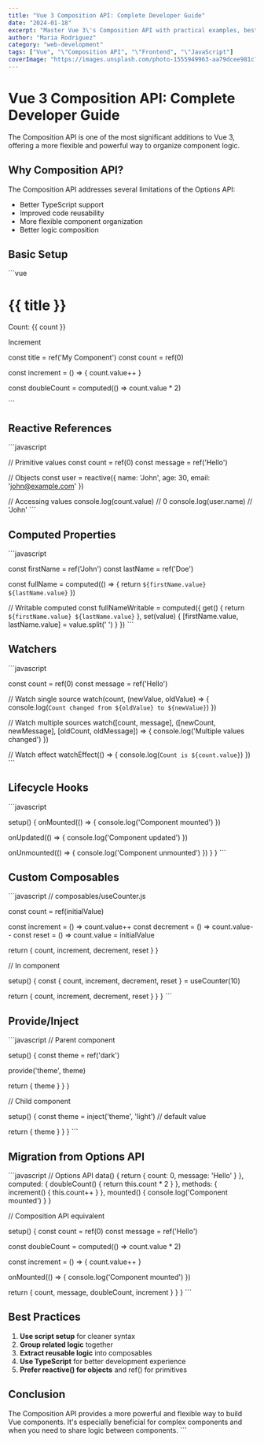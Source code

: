 ```yaml
---
title: "Vue 3 Composition API: Complete Developer Guide"
date: "2024-01-18"
excerpt: "Master Vue 3\'s Composition API with practical examples, best practices, and migration strategies from the Options API."
author: "Maria Rodriguez"
category: "web-development"
tags: ["Vue", "\"Composition API", "\"Frontend", "\"JavaScript"]
coverImage: "https://images.unsplash.com/photo-1555949963-aa79dcee981c?w=1200&h=630&fit=crop"
---
```


# Vue 3 Composition API: Complete Developer Guide

The Composition API is one of the most significant additions to Vue 3, offering a more flexible and powerful way to organize component logic.

## Why Composition API?

The Composition API addresses several limitations of the Options API:

- Better TypeScript support
- Improved code reusability
- More flexible component organization
- Better logic composition

## Basic Setup

\`\`\`vue

 
 # {{ title }}


 Count: {{ count }}


 Increment
 




const title = ref('My Component')
const count = ref(0)

const increment = () => {
 count.value++
}

const doubleCount = computed(() => count.value * 2)

\`\`\`

## Reactive References

\`\`\`javascript

// Primitive values
const count = ref(0)
const message = ref('Hello')

// Objects
const user = reactive({
 name: 'John',
 age: 30,
 email: 'john@example.com'
})

// Accessing values
console.log(count.value) // 0
console.log(user.name) // 'John'
\`\`\`

## Computed Properties

\`\`\`javascript

const firstName = ref('John')
const lastName = ref('Doe')

const fullName = computed(() => {
 return `${firstName.value} ${lastName.value}`
})

// Writable computed
const fullNameWritable = computed({
 get() {
 return `${firstName.value} ${lastName.value}`
 },
 set(value) {
 [firstName.value, lastName.value] = value.split(' ')
 }
})
\`\`\`

## Watchers

\`\`\`javascript

const count = ref(0)
const message = ref('Hello')

// Watch single source
watch(count, (newValue, oldValue) => {
 console.log(`Count changed from ${oldValue} to ${newValue}`)
})

// Watch multiple sources
watch([count, message], ([newCount, newMessage], [oldCount, oldMessage]) => {
 console.log('Multiple values changed')
})

// Watch effect
watchEffect(() => {
 console.log(`Count is ${count.value}`)
})
\`\`\`

## Lifecycle Hooks

\`\`\`javascript

 setup() {
 onMounted(() => {
 console.log('Component mounted')
 })

 onUpdated(() => {
 console.log('Component updated')
 })

 onUnmounted(() => {
 console.log('Component unmounted')
 })
 }
}
\`\`\`

## Custom Composables

\`\`\`javascript
// composables/useCounter.js

 const count = ref(initialValue)

 const increment = () => count.value++
 const decrement = () => count.value--
 const reset = () => count.value = initialValue

 return {
 count,
 increment,
 decrement,
 reset
 }
}

// In component

 setup() {
 const { count, increment, decrement, reset } = useCounter(10)

 return {
 count,
 increment,
 decrement,
 reset
 }
 }
}
\`\`\`

## Provide/Inject

\`\`\`javascript
// Parent component

 setup() {
 const theme = ref('dark')
 
 provide('theme', theme)
 
 return { theme }
 }
}

// Child component

 setup() {
 const theme = inject('theme', 'light') // default value
 
 return { theme }
 }
}
\`\`\`

## Migration from Options API

\`\`\`javascript
// Options API
 data() {
 return {
 count: 0,
 message: 'Hello'
 }
 },
 computed: {
 doubleCount() {
 return this.count * 2
 }
 },
 methods: {
 increment() {
 this.count++
 }
 },
 mounted() {
 console.log('Component mounted')
 }
}

// Composition API equivalent

 setup() {
 const count = ref(0)
 const message = ref('Hello')
 
 const doubleCount = computed(() => count.value * 2)
 
 const increment = () => {
 count.value++
 }
 
 onMounted(() => {
 console.log('Component mounted')
 })
 
 return {
 count,
 message,
 doubleCount,
 increment
 }
 }
}
\`\`\`

## Best Practices

1. **Use script setup** for cleaner syntax
2. **Group related logic** together
3. **Extract reusable logic** into composables
4. **Use TypeScript** for better development experience
5. **Prefer reactive() for objects** and ref() for primitives

## Conclusion

The Composition API provides a more powerful and flexible way to build Vue components. It's especially beneficial for complex components and when you need to share logic between components.
\`\`\`